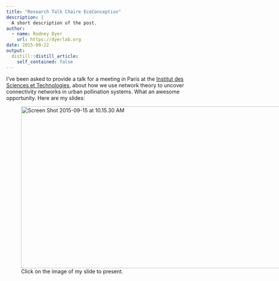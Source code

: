 ```yaml
---
title: "Research Talk Chaire EcoConception"
description: |
  A short description of the post.
author:
  - name: Rodney Dyer
    url: https://dyerlab.org
date: 2015-09-22
output:
  distill::distill_article:
    self_contained: false
---
```





I've been asked to provide a talk for a meeting in Paris at the [Institut des Sciences et Technologies](http://www.paristech.fr/), about how we use network theory to uncover connectivity networks in urban pollination systems.   What an awesome opportunity.  Here are my slides:

<!--more--><figure id="attachment_653" aria-describedby="caption-attachment-653" style="width: 768px" class="wp-caption alignnone">

[<img class="wp-image-653 size-large" src="wp-content/uploads/2015/09/Screen-Shot-2015-09-15-at-10.15.30-AM-1024x577.png" alt="Screen Shot 2015-09-15 at 10.15.30 AM" width="768" height="433" srcset="wp-content/uploads/2015/09/Screen-Shot-2015-09-15-at-10.15.30-AM-1024x577.png 1024w, wp-content/uploads/2015/09/Screen-Shot-2015-09-15-at-10.15.30-AM-300x169.png 300w, wp-content/uploads/2015/09/Screen-Shot-2015-09-15-at-10.15.30-AM-768x433.png 768w, wp-content/uploads/2015/09/Screen-Shot-2015-09-15-at-10.15.30-AM-1568x884.png 1568w" sizes="(max-width: 768px) 100vw, 768px" />](https://docs.google.com/presentation/d/1Fwx2GZBFCpbUFKdrQlpDP3UEVdKNixlu-H5bl9dQ1TI/pub?start=false&loop=false&delayms=3000)<figcaption id="caption-attachment-653" class="wp-caption-text">Click on the image of my slide to present.</figcaption></figure>
 
 
 
